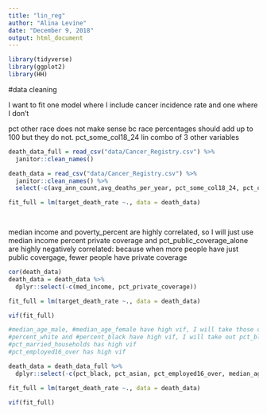 ```yaml
---
title: "lin_reg"
author: "Alina Levine"
date: "December 9, 2018"
output: html_document
---
```



```r
library(tidyverse)
library(ggplot2)
library(HH)
```



#data cleaning

I want to fit one model where I include cancer incidence rate and one where I don't 

pct other race does not make sense bc race percentages should add up to 100 but they do not. pct_some_col18_24 lin combo of 3 other variables

```r

death_data_full = read_csv("data/Cancer_Registry.csv") %>%
  janitor::clean_names()

death_data = read_csv("data/Cancer_Registry.csv") %>%
  janitor::clean_names() %>%
  select(-c(avg_ann_count,avg_deaths_per_year, pct_some_col18_24, pct_other_race, binned_inc, geography))

fit_full = lm(target_death_rate ~., data = death_data)

  

```


median income and poverty_percent are highly correlated, so I will just use median income
percent private coverage and pct_public_coverage_alone are highly negatively correlated: because when more people have just public covergage, fewer people have private coverage

```r
cor(death_data)
death_data = death_data %>%
  dplyr::select(-c(med_income, pct_private_coverage))

fit_full = lm(target_death_rate ~., data = death_data)

vif(fit_full)

#median_age_male, #median_age_female have high vif, I will take those out and just use median age
#percent_white and #percent_black have high vif, I will take out pct_black
#pct_married_households has high vif
#pct_employed16_over has high vif

death_data = death_data_full %>%
  dplyr::select(-c(pct_black, pct_asian, pct_employed16_over, median_age_male, median_age_female, pct_married_households, avg_ann_count,avg_deaths_per_year, pct_some_col18_24, pct_other_race, binned_inc, geography, med_income, pct_private_coverage, pct_public_coverage, pct_hs25_over, pct_emp_priv_coverage, pct_private_coverage_alone))

fit_full = lm(target_death_rate ~., data = death_data)

vif(fit_full)

```

